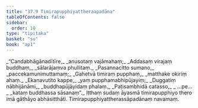 ```yaml
---
title: "37.9 Timirapupphiyattheraapadāna"
tableOfContents: false
sidebar:
  order: 10
type: "tipitaka"
basket: "su"
book: "ap1"
---
```



<DynamicBreadcrumb />

<Division number="31" book="ap1">

<Paragraph number="4079" type="verses" book="ap1">
_“Candabhāgānadītīre,_  
_anusotaṃ vajāmahaṃ;_  
_Addasaṃ virajaṃ buddhaṃ,_  
_sālarājaṃva phullitaṃ._  

</Paragraph>

</Division>
<Division number="32" book="ap1">

<Paragraph number="4080" type="verses" book="ap1">
_Pasannacitto sumano,_  
_paccekamunimuttamaṃ;_  
_Gahetvā timiraṃ pupphaṃ,_  
_matthake okiriṃ ahaṃ._  

</Paragraph>

</Division>
<Division number="33" book="ap1">

<Paragraph number="4081" type="verses" book="ap1">
_Ekanavutito kappe,_  
_yaṃ pupphamabhipūjayiṃ;_  
_Duggatiṃ nābhijānāmi,_  
_buddhapūjāyidaṃ phalaṃ._  

</Paragraph>

</Division>
<Division number="34" book="ap1">

<Paragraph number="4082" type="verses" book="ap1">
_Paṭisambhidā catasso,_  
_ …pe… _  
_kataṃ buddhassa sāsanaṃ”._  

</Paragraph>

<Paragraph number="4083" book="ap1">
Itthaṃ sudaṃ āyasmā timirapupphiyo thero imā gāthāyo abhāsitthāti.

</Paragraph>
</Division>

<Paragraph number="4084" type="center" book="ap1">
Timirapupphiyattherassāpadānaṃ navamaṃ.
</Paragraph>